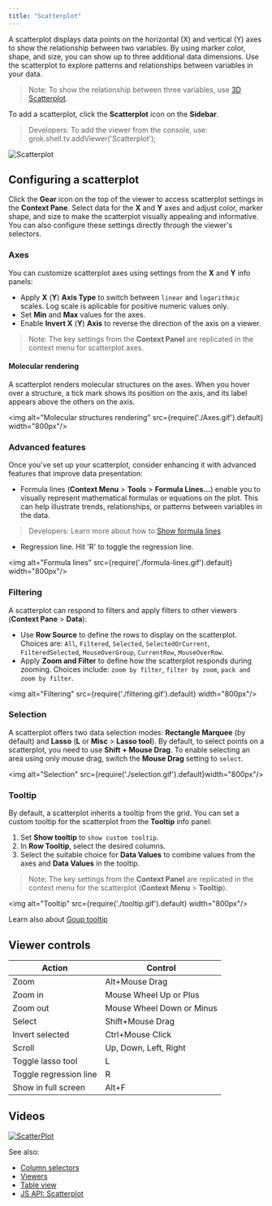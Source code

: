 ```yaml
---
title: "Scatterplot"
---
```


A scatterplot displays data points on the horizontal (X) and vertical (Y) axes
to show the relationship between two variables. By using marker color, shape,
and size, you can show up to three additional data dimensions. Use the
scatterplot to explore patterns and relationships between variables in your
data.

>Note: To show the relationship between three variables, use [3D
>Scatterplot](3d-scatter-plot.md).

To add a scatterplot, click the **Scatterplot** icon on the **Sidebar**.

>Developers: To add the viewer from the console, use:
>grok.shell.tv.addViewer('Scatterplot');

![Scatterplot](scatter-plot.png)

## Configuring a scatterplot

Click the **Gear** icon on the top of the viewer to access scatterplot settings
in the **Context Pane**. Select data for the **X** and **Y** axes and adjust
color, marker shape, and size to make the scatterplot visually appealing and
informative. You can also configure these settings directly through the viewer's
selectors.

### Axes

You can customize scatterplot axes using settings from the **X** and **Y** info
panels: 

* Apply **X** (**Y**) **Axis Type** to switch between `linear` and `logarithmic`
  scales. Log scale is aplicable for positive numeric values only.
* Set **Min** and **Max** values for the axes.
* Enable **Invert X** (**Y**) **Axis**  to reverse the direction of the axis on
  a viewer. 

>Note: The key settings from the **Context Panel** are replicated in the context
>menu for scatterplot axes.

#### Molecular rendering

A scatterplot renders molecular structures on the axes. When you hover over a
structure, a tick mark shows its position on the axis, and its label appears
above the others on the axis.

<img alt="Molecular structures rendering" src={require('./Axes.gif').default}
width="800px"/>

### Advanced features

Once you've set up your scatterplot, consider enhancing it with advanced
features that improve data presentation:

* Formula lines (**Context Menu** > **Tools** > **Formula Lines…**) enable you
  to visually represent mathematical formulas or equations on the plot. This can
  help illustrate trends, relationships, or patterns between variables in the
  data. 

>Developers: Learn more about how to [Show formula
>lines](https://datagrok.ai/help/develop/how-to/show-formula-lines)

* Regression line. Hit 'R' to toggle the regression line.

<img alt="Formula lines" src={require('./formula-lines.gif').default}
width="800px"/>

### Filtering

A scatterplot can respond to filters and apply filters to other viewers
(**Context Pane** > **Data**):

* Use **Row Source** to define the rows to display on the scatterplot. Choices
  are: `All`, `Filtered`, `Selected`, `SelectedOrCurrent`, `FilteredSelected`,
  `MouseOverGroup`, `CurrentRow`, `MouseOverRow`.
* Apply **Zoom and Filter** to define how the scatterplot responds during
  zooming. Сhoices include: `zoom by filter`, `filter by zoom`, `pack and zoom
  by filter`.

<img alt="Filtering" src={require('./filtering.gif').default} width="800px"/>

### Selection

A scatterplot offers two data selection modes: **Rectangle Marquee** (by
default) and **Lasso** (**L** or **Misc** > **Lasso tool**).  By default, to
select points on a scatterplot, you need to use **Shift + Mouse Drag**. To
enable selecting an area using only mouse drag, switch the **Mouse Drag**
setting to `select`. 

<img alt="Selection" src={require('./selection.gif').default}width="800px"/>

### Tooltip

By default, a scatterplot inherits a tooltip from the grid. You can set a custom
tooltip for the scatterplot  from the **Tooltip** info panel:

1. Set **Show tooltip** to `show custom tooltip`.
1. In **Row Tooltip**, select the desired columns.
1. Select the suitable choice for **Data Values** to combine values from the
   axes and **Data Values** in the tooltip.

>Note: The key settings from the **Context Panel** are replicated in the context
>menu for the scatterplot (**Context Menu** > **Tooltip**).

<img alt="Tooltip" src={require('./tooltip.gif').default} width="800px"/>

Learn also about [Goup
tooltip](https://datagrok.ai/help/visualize/viewers/#group-tooltips)

<!--![Scatterplot](../../uploads/gifs/scatter-plot.gif "scatterplot")-->

## Viewer controls

| Action                 | Control              |
|------------------------|----------------------|
| Zoom                   | Alt+Mouse Drag       |
| Zoom in  | Mouse Wheel Up or Plus |
| Zoom out  | Mouse Wheel Down or Minus  |
| Select | Shift+Mouse Drag       |
| Invert selected | Ctrl+Mouse Click        |
| Scroll  |  Up, Down, Left, Right       |
| Toggle lasso tool | L        |
| Toggle regression line | R       |
| Show in full screen | Alt+F        |

## Videos

[![ScatterPlot](../../uploads/youtube/visualizations2.png "Open on
Youtube")](https://www.youtube.com/watch?v=7MBXWzdC0-I&t=214s)

See also:

* [Column selectors](column-selectors.md)
* [Viewers](../viewers/viewers.md)
* [Table view](../../datagrok/navigation/table-view.md)
* [JS API:
  Scatterplot](https://public.datagrok.ai/js/samples/ui/viewers/types/scatter-plot)
